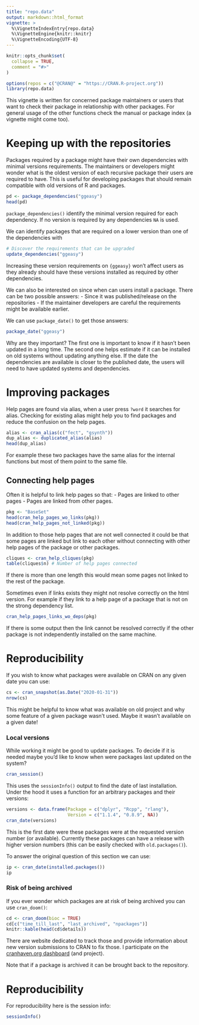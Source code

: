 ```yaml
---
title: "repo.data"
output: markdown::html_format
vignette: >
  %\VignetteIndexEntry{repo.data}
  %\VignetteEngine{knitr::knitr}
  %\VignetteEncoding{UTF-8}
---
```


```r
knitr::opts_chunk$set(
  collapse = TRUE,
  comment = "#>"
)
```

```r
options(repos = c("@CRAN@" = "https://CRAN.R-project.org"))
library(repo.data)
```


This vignette is written for concerned package maintainers or users that want to check their package in relationship with other packages.
For general usage of the other functions check the manual or package index (a vignette might come too).

# Keeping up with the repositories

Packages required by a package might have their own dependencies with minimal versions requirements.
The maintainers or developers might wonder what is the oldest version of each recursive package their users are required to have.
This is useful for developing packages that should remain compatible with old versions of R and packages.

```r
pd <- package_dependencies("ggeasy")
head(pd)
```

`package_dependencies()` identify the minimal version required for each dependency. 
If no version is required by any dependencies `NA` is used.

We can identify packages that are required on a lower version than one of the dependencies with

```r
# Discover the requirements that can be upgraded
update_dependencies("ggeasy")
```

Increasing these version requirements on `{ggeasy}` won't affect users as they already should have these versions installed as required by other dependencies. 

We can also be interested on since when can users install a package.
There can be two possible answers:
 - Since it was published/release on the repositories
 - If the maintainer developers are careful the requirements might be available earlier.
 
We can use `package_date()` to get those answers:

```r
package_date("ggeasy")
```


Why are they important? 
The first one is important to know if it hasn't been updated in a long time.
The second one helps estimate if it can be installed on old systems without updating anything else.
If the date the dependencies are available is closer to the published date, the users will need to have updated systems and dependencies. 

# Improving packages

Help pages are found via alias, when a user press `?word` it searches for alias.
Checking for existing alias might help you to find packages and reduce the confusion on the help pages.

```r
alias <- cran_alias(c("fect", "gsynth"))
dup_alias <- duplicated_alias(alias)
head(dup_alias)
```

For example these two packages have the same alias for the internal functions but most of them point to the same file. 

## Connecting help pages

Often it is helpful to link help pages so that:
 - Pages are linked to other pages
 - Pages are linked from other pages.

```r
pkg <- "BaseSet"
head(cran_help_pages_wo_links(pkg))
head(cran_help_pages_not_linked(pkg))
```

In addition to those help pages that are not well connected it could be that some pages are linked but link to each other without connecting with other help pages of the package or other packages.

```r
cliques <- cran_help_cliques(pkg)
table(cliques$n) # Number of help pages connected
```

If there is more than one length this would mean some pages not linked to the rest of the package.

Sometimes even if links exists they might not resolve correctly on the html version.
For example if they link to a help page of a package that is not on the strong dependency list. 

```r
cran_help_pages_links_wo_deps(pkg)
```

If there is some output then the link cannot be resolved correctly if the other package is not independently installed on the same machine. 

# Reproducibility


If you wish to know what packages were available on CRAN on any given date you can use:

```r
cs <- cran_snapshot(as.Date("2020-01-31"))
nrow(cs)
```

This might be helpful to know what was available on old project and why some feature of a given package wasn't used.
Maybe it wasn't available on a given date!


### Local versions

While working it might be good to update packages.
To decide if it is needed maybe you'd like to know when were packages last updated on the system?

```r
cran_session()
```

This uses the `sessionInfo()` output to find the date of last installation.
Under the hood it uses a function for an arbitrary packages and their versions:

```r
versions <- data.frame(Package = c("dplyr", "Rcpp", "rlang"),
                       Version = c("1.1.4", "0.8.9", NA))
cran_date(versions)
```

This is the first date were these packages were at the requested version number (or available). 
Currently these packages can have a release with higher version numbers (this can be easily checked with `old.packages()`).

To answer the original question of this section we can use:

```r
ip <- cran_date(installed.packages())
ip
```


### Risk of being archived

If you ever wonder which packages are at risk of being archived you can use `cran_doom()`:

```r
cd <- cran_doom(bioc = TRUE)
cd[c("time_till_last", "last_archived", "npackages")]
knitr::kable(head(cd$details))
```

There are website dedicated to track those and provide information about new version submissions to CRAN to fix those.
I participate on the [cranhaven.org dashboard](https://www.cranhaven.org/dashboard-at-risk.html) (and project).

Note that if a package is archived it can be brought back to the repository. 

# Reproducibility

For reproducibility here is the session info:  

```r
sessionInfo()
```

